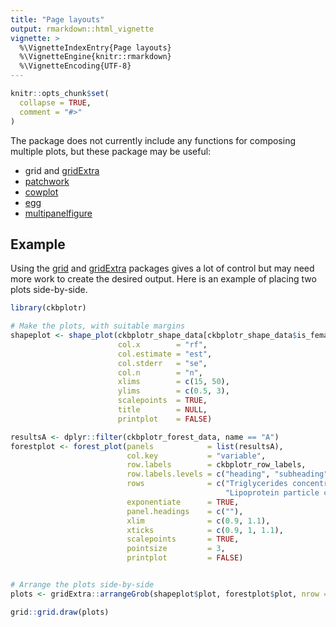 ```yaml
---
title: "Page layouts"
output: rmarkdown::html_vignette
vignette: >
  %\VignetteIndexEntry{Page layouts}
  %\VignetteEngine{knitr::rmarkdown}
  %\VignetteEncoding{UTF-8}
---
```


```r
knitr::opts_chunk$set(
  collapse = TRUE,
  comment = "#>"
)
```

The package does not currently include any functions for composing multiple plots, but these package may be useful:

* grid and [gridExtra](https://cran.r-project.org/package=gridExtra)
* [patchwork](https://patchwork.data-imaginist.com/)
* [cowplot](https://cran.r-project.org/package=cowplot)
* [egg](https://cran.r-project.org/package=egg)
* [multipanelfigure](https://cran.r-project.org/package=multipanelfigure)



## Example
Using the [grid](https://stat.ethz.ch/R-manual/R-devel/library/grid/html/00Index.html) and [gridExtra](https://cran.r-project.org/package=gridExtra) packages gives a lot of control but may need more work to create the desired output. Here is an example of placing two plots side-by-side.
```r
library(ckbplotr)

# Make the plots, with suitable margins
shapeplot <- shape_plot(ckbplotr_shape_data[ckbplotr_shape_data$is_female == 0,],
                        col.x        = "rf",
                        col.estimate = "est",
                        col.stderr   = "se",
                        col.n        = "n",
                        xlims        = c(15, 50),
                        ylims        = c(0.5, 3),
                        scalepoints  = TRUE,
                        title        = NULL,
                        printplot    = FALSE)

resultsA <- dplyr::filter(ckbplotr_forest_data, name == "A")
forestplot <- forest_plot(panels            = list(resultsA),
                          col.key           = "variable",
                          row.labels        = ckbplotr_row_labels,
                          row.labels.levels = c("heading", "subheading", "label"),
                          rows              = c("Triglycerides concentration",
                                                "Lipoprotein particle concentration"),
                          exponentiate      = TRUE,
                          panel.headings    = c(""),
                          xlim              = c(0.9, 1.1),
                          xticks            = c(0.9, 1, 1.1),
                          scalepoints       = TRUE,
                          pointsize         = 3,
                          printplot         = FALSE)


# Arrange the plots side-by-side
plots <- gridExtra::arrangeGrob(shapeplot$plot, forestplot$plot, nrow = 1)

grid::grid.draw(plots)
```

